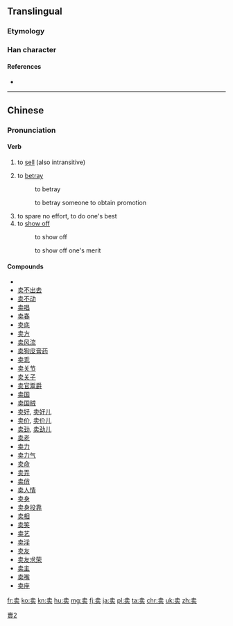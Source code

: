 {{also|賣|売}}
==Translingual==
{{ja-forms|[[売]]|卖|[[賣]]}}

[[Category:CJKV characters simplified differently in Japan and China|賣2]]

===Etymology===
{{Han simp|賣|f=買|t=买}}

===Han character===
{{Han char|rn=24|rad=十|as=06|sn=8|four=|canj=十弓卜大 (JNYK)|ids=⿳[[十]][[乛]][[头]]}}

====References====
* {{Han ref|kx=0157.041|hdz=10065.010|uh=5356|ud=21334}}


----

==Chinese==
{{zh-hanzi-box|[[卖]]|[[賣]]}}

===Pronunciation===
{{zh-pron
|m=mài
|c=maai6
|h=pfs=mai
|mn=māi/bē/bōe
|w=3ma
|ma=y
|cat=v
}}

====Verb====
{{zh-verb}}

# {{context|Beginning Mandarin|lang=zh|sort=mai4}} to [[sell]] (also intransitive)
#: {{zh-usex|他们 在 集市 卖 蔬菜 和 鸡蛋。|They sell vegetables and eggs in the marketplace.|link=yes}}
#: {{zh-usex|这 本 书 不 卖。|This book is not for sale|link=yes}}
# to [[betray]]
#: {{zh-l|出賣|出卖}} to betray
#: {{zh-l|賣友求榮|卖友求荣}} to betray someone to obtain promotion
# to spare no effort, to do one's best
# to [[show off]]
#: {{zh-l|賣弄|卖弄}} to show off 
#: {{zh-l|賣功|卖功}} to show off one's merit

====Compounds====
{{rel-top}}
* {{zh-l|出卖}}
* [[卖不出去]]
* [[卖不动]]
* [[卖唱]]
* [[卖春]]
* [[卖底]]
* [[卖方]]
* [[卖风流]]
* [[卖狗皮膏药]]
* [[卖乖]]
* [[卖关节]]
* [[卖关子]]
* [[卖官鬻爵]]
* [[卖国]]
* [[卖国贼]]
* [[卖好]], [[卖好儿]]
* [[卖价]], [[卖价儿]]
* [[卖劲]], [[卖劲儿]]
* [[卖老]]
* [[卖力]]
* [[卖力气]]
* [[卖命]]
* [[卖弄]]
* [[卖俏]]
* [[卖人情]]
* [[卖身]]
* [[卖身投靠]]
* [[卖相]]
* [[卖笑]]
* [[卖艺]]
* [[卖淫]]
* [[卖友]]
* [[卖友求荣]]
* [[卖主]]
* [[卖嘴]]
* [[卖座]]
{{rel-bottom}}

[[fr:卖]]
[[ko:卖]]
[[kn:卖]]
[[hu:卖]]
[[mg:卖]]
[[fj:卖]]
[[ja:卖]]
[[pl:卖]]
[[ta:卖]]
[[chr:卖]]
[[uk:卖]]
[[zh:卖]]